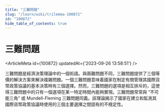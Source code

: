 ```yaml
---
title: "三難問題"
slug: "/learn/wiki/trilemma-100872"
id: "100872"
hide_table_of_contents: true
---
```



# 三難問題

<ArticleMeta id={100872} updatedAt={'2023-09-26 13:58:51'} />
<div className='border-solid border-b border-t-0 my-4 border-[var(--ifm-color-gray-300)]' />

三難問題是經濟決策理論中的一個術語。與兩難問題不同，三難問題提供了三個等價的解決方案來解決複雜問題。一個三難問題意味着國家在制定有關管理其國際貨幣政策協議的基本決策時有三個選擇。然而，三難問題的選項是相互排斥的，這使得三難問題中的只有一個選項在某一特定時間內能夠實現。三難問題常常與 “不可能三角” 或 Mundell-Fleming 三難問題同義。該理論揭示了國家在建立和監測其國際貨幣政策協議時使用的三個主要選擇之間固有的不穩定性。
